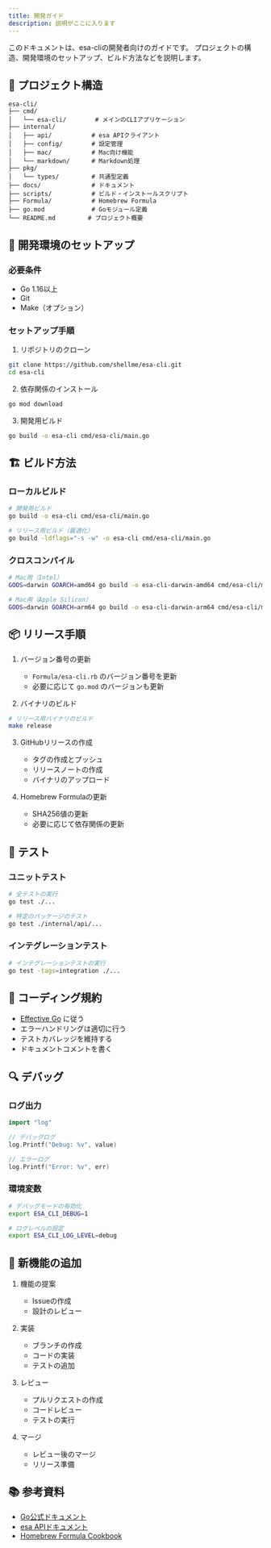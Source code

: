 ```yaml
---
title: 開発ガイド
description: 説明がここに入ります
---
```


このドキュメントは、esa-cliの開発者向けのガイドです。
プロジェクトの構造、開発環境のセットアップ、ビルド方法などを説明します。

## 📁 プロジェクト構造

```
esa-cli/
├── cmd/
│   └── esa-cli/        # メインのCLIアプリケーション
├── internal/
│   ├── api/           # esa APIクライアント
│   ├── config/        # 設定管理
│   ├── mac/           # Mac向け機能
│   └── markdown/      # Markdown処理
├── pkg/
│   └── types/         # 共通型定義
├── docs/              # ドキュメント
├── scripts/           # ビルド・インストールスクリプト
├── Formula/           # Homebrew Formula
├── go.mod             # Goモジュール定義
└── README.md         # プロジェクト概要
```

## 🔧 開発環境のセットアップ

### 必要条件

- Go 1.16以上
- Git
- Make（オプション）

### セットアップ手順

1. リポジトリのクローン
```bash
git clone https://github.com/shellme/esa-cli.git
cd esa-cli
```

2. 依存関係のインストール
```bash
go mod download
```

3. 開発用ビルド
```bash
go build -o esa-cli cmd/esa-cli/main.go
```

## 🏗 ビルド方法

### ローカルビルド

```bash
# 開発用ビルド
go build -o esa-cli cmd/esa-cli/main.go

# リリース用ビルド（最適化）
go build -ldflags="-s -w" -o esa-cli cmd/esa-cli/main.go
```

### クロスコンパイル

```bash
# Mac用（Intel）
GOOS=darwin GOARCH=amd64 go build -o esa-cli-darwin-amd64 cmd/esa-cli/main.go

# Mac用（Apple Silicon）
GOOS=darwin GOARCH=arm64 go build -o esa-cli-darwin-arm64 cmd/esa-cli/main.go
```

## 📦 リリース手順

1. バージョン番号の更新
   - `Formula/esa-cli.rb` のバージョン番号を更新
   - 必要に応じて `go.mod` のバージョンも更新

2. バイナリのビルド
```bash
# リリース用バイナリのビルド
make release
```

3. GitHubリリースの作成
   - タグの作成とプッシュ
   - リリースノートの作成
   - バイナリのアップロード

4. Homebrew Formulaの更新
   - SHA256値の更新
   - 必要に応じて依存関係の更新

## 🧪 テスト

### ユニットテスト

```bash
# 全テストの実行
go test ./...

# 特定のパッケージのテスト
go test ./internal/api/...
```

### インテグレーションテスト

```bash
# インテグレーションテストの実行
go test -tags=integration ./...
```

## 📝 コーディング規約

- [Effective Go](https://golang.org/doc/effective_go) に従う
- エラーハンドリングは適切に行う
- テストカバレッジを維持する
- ドキュメントコメントを書く

## 🔍 デバッグ

### ログ出力

```go
import "log"

// デバッグログ
log.Printf("Debug: %v", value)

// エラーログ
log.Printf("Error: %v", err)
```

### 環境変数

```bash
# デバッグモードの有効化
export ESA_CLI_DEBUG=1

# ログレベルの設定
export ESA_CLI_LOG_LEVEL=debug
```

## 🚀 新機能の追加

1. 機能の提案
   - Issueの作成
   - 設計のレビュー

2. 実装
   - ブランチの作成
   - コードの実装
   - テストの追加

3. レビュー
   - プルリクエストの作成
   - コードレビュー
   - テストの実行

4. マージ
   - レビュー後のマージ
   - リリース準備

## 📚 参考資料

- [Go公式ドキュメント](https://golang.org/doc/)
- [esa APIドキュメント](https://docs.esa.io/)
- [Homebrew Formula Cookbook](https://docs.brew.sh/Formula-Cookbook) 
